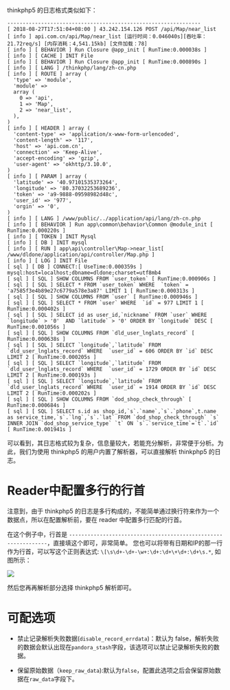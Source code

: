 thinkphp5 的日志格式类似如下：

```
---------------------------------------------------------------
[ 2018-08-27T17:51:04+08:00 ] 43.242.154.126 POST /api/Map/near_list
[ info ] api.com.cn/api/Map/near_list [运行时间：0.046040s][吞吐率：21.72req/s] [内存消耗：4,541.15kb] [文件加载：78]
[ info ] [ BEHAVIOR ] Run Closure @app_init [ RunTime:0.000038s ]
[ info ] [ CACHE ] INIT File
[ info ] [ BEHAVIOR ] Run Closure @app_init [ RunTime:0.000890s ]
[ info ] [ LANG ] /thinkphp/lang/zh-cn.php
[ info ] [ ROUTE ] array (
  'type' => 'module',
  'module' =>
  array (
    0 => 'api',
    1 => 'Map',
    2 => 'near_list',
  ),
)
[ info ] [ HEADER ] array (
  'content-type' => 'application/x-www-form-urlencoded',
  'content-length' => '117',
  'host' => 'api.com.cn',
  'connection' => 'Keep-Alive',
  'accept-encoding' => 'gzip',
  'user-agent' => 'okhttp/3.10.0',
)
[ info ] [ PARAM ] array (
  'latitude' => '40.97101535373264',
  'longitude' => '80.37032253689236',
  'token' => 'a9-9888-09598982d48c',
  'user_id' => '977',
  'orgin' => '0',
)
[ info ] [ LANG ] /www/public/../application/api/lang/zh-cn.php
[ info ] [ BEHAVIOR ] Run app\common\behavior\Common @module_init [ RunTime:0.000220s ]
[ info ] [ TOKEN ] INIT Mysql
[ info ] [ DB ] INIT mysql
[ info ] [ RUN ] app\api\controller\Map->near_list[ /www/dldone/application/api/controller/Map.php ]
[ info ] [ LOG ] INIT File
[ sql ] [ DB ] CONNECT:[ UseTime:0.000359s ] mysql:host=localhost;dbname=dldone;charset=utf8mb4
[ sql ] [ SQL ] SHOW COLUMNS FROM `user_token` [ RunTime:0.000906s ]
[ sql ] [ SQL ] SELECT * FROM `user_token` WHERE  `token` = 'a7585f3e4b89e27c6779a578e3a87' LIMIT 1 [ RunTime:0.000313s ]
[ sql ] [ SQL ] SHOW COLUMNS FROM `user` [ RunTime:0.000946s ]
[ sql ] [ SQL ] SELECT * FROM `user` WHERE  `id` = 977 LIMIT 1 [ RunTime:0.000402s ]
[ sql ] [ SQL ] SELECT id as user_id,`nickname` FROM `user` WHERE  `longitude` > '0'  AND `latitude` > '0' ORDER BY `longitude` DESC [ RunTime:0.001056s ]
[ sql ] [ SQL ] SHOW COLUMNS FROM `dld_user_lnglats_record` [ RunTime:0.000638s ]
[ sql ] [ SQL ] SELECT `longitude`,`latitude` FROM `dld_user_lnglats_record` WHERE  `user_id` = 606 ORDER BY `id` DESC LIMIT 2 [ RunTime:0.000205s ]
[ sql ] [ SQL ] SELECT `longitude`,`latitude` FROM `dld_user_lnglats_record` WHERE  `user_id` = 1729 ORDER BY `id` DESC LIMIT 2 [ RunTime:0.000193s ]
[ sql ] [ SQL ] SELECT `longitude`,`latitude` FROM `dld_user_lnglats_record` WHERE  `user_id` = 1914 ORDER BY `id` DESC LIMIT 2 [ RunTime:0.000202s ]
[ sql ] [ SQL ] SHOW COLUMNS FROM `dod_shop_check_through` [ RunTime:0.000684s ]
[ sql ] [ SQL ] SELECT s.id as shop_id,`s`.`name`,`s`.`phone`,t.name as service_time,`s`.`lng`,`s`.`lat` FROM `dod_shop_check_through` `s` INNER JOIN `dod_shop_service_type` `t` ON `s`.`service_time`=`t`.`id` [ RunTime:0.001941s ]
```

可以看到，其日志格式较为复杂，信息量较大，若能充分解析，非常便于分析。为此，我们为使用 thinkphp5 的用户内置了解析器，可以直接解析 thinkphp5 的日志。

# Reader中配置多行的行首

注意到，由于 thinkphp5 的日志是多行构成的，不能简单通过换行符来作为一个数据点，所以在配置解析前，要在 reader 中配置多行匹配的行首。

在这个例子中，行首是 `---------------------------------------------------------------`，直接填这个即可，非常简单。
您也可以将带有日期和IP的那一行作为行首，可以写这个正则表达式: `\[\s\d+-\d+-\w+:\d+:\d+\+\d+:\d+\s.*`, 如图所示：

![](https://dn-odum9helk.qbox.me/Fl7e9bGBtTZU3C9Zb42SipaJkwfs)

然后您再再解析部分选择 thinkphp5 解析即可。

# 可配选项

* 禁止记录解析失败数据(`disable_record_errdata`)：默认为 false，解析失败的数据会默认出现在`pandora_stash`字段，该选项可以禁止记录解析失败的数据。

* 保留原始数据（`keep_raw_data`):默认为`false`，配置此选项之后会保留原始数据在`raw_data`字段下。 